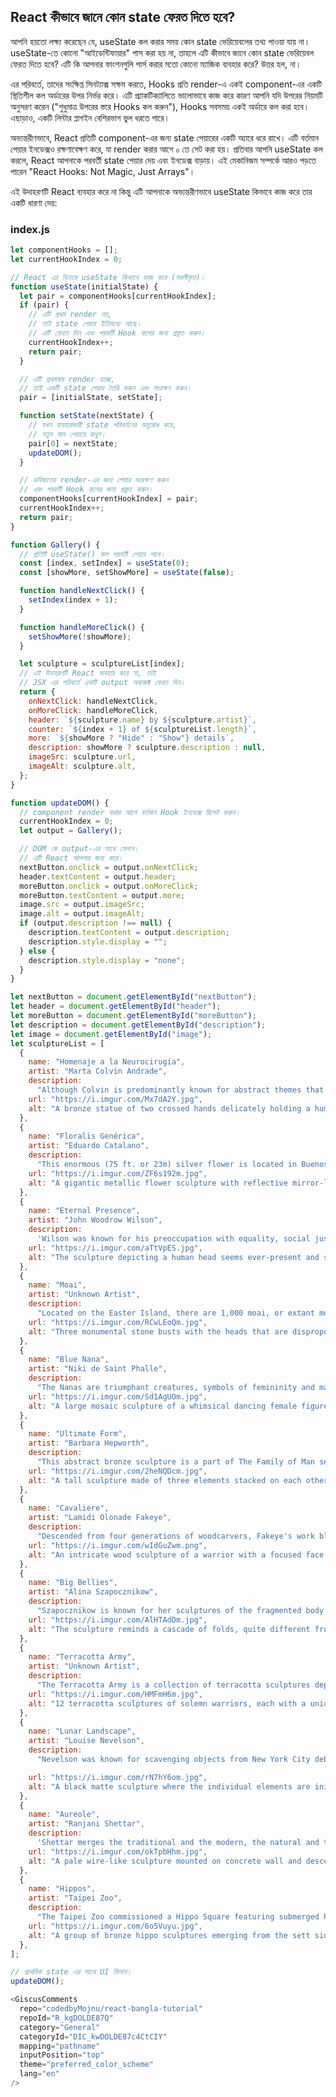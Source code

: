 
## React কীভাবে জানে কোন state ফেরত দিতে হবে?

আপনি হয়তো লক্ষ্য করেছেন যে, useState কল করার সময় কোন state ভেরিয়েবলের তথ্য পাওয়া যায় না। useState-তে কোনো "আইডেন্টিফায়ার" পাস করা হয় না, তাহলে এটি কীভাবে জানে কোন state ভেরিয়েবল ফেরত দিতে হবে? এটি কি আপনার ফাংশনগুলি পার্স করার মতো কোনো ম্যাজিক ব্যবহার করে? উত্তর হল, না।

এর পরিবর্তে, তাদের সংক্ষিপ্ত সিনট্যাক্স সক্ষম করতে, Hooks প্রতি render-এ একই component-এর একটি স্থিতিশীল কল অর্ডারের উপর নির্ভর করে। এটি প্র্যাকটিক্যালিতে ভালোভাবে কাজ করে কারণ আপনি যদি উপরের নিয়মটি অনুসরণ করেন ("শুধুমাত্র উপরের স্তরে Hooks কল করুন"), Hooks সবসময় একই অর্ডারে কল করা হবে। এছাড়াও, একটি লিন্টার প্লাগইন বেশিরভাগ ভুল ধরতে পারে।

অভ্যন্তরীণভাবে, React প্রতিটি component-এর জন্য state পেয়ারের একটি অ্যারে ধরে রাখে। এটি বর্তমান পেয়ার ইনডেক্সও রক্ষণাবেক্ষণ করে, যা render করার আগে ০ তে সেট করা হয়। প্রতিবার আপনি useState কল করলে, React আপনাকে পরবর্তী state পেয়ার দেয় এবং ইনডেক্স বাড়ায়। এই মেকানিজম সম্পর্কে আরও পড়তে পারেন "React Hooks: Not Magic, Just Arrays"।

এই উদাহরণটি React ব্যবহার করে না কিন্তু এটি আপনাকে অভ্যন্তরীণভাবে useState কিভাবে কাজ করে তার একটি ধারণা দেয়:

### index.js

```javascript
let componentHooks = [];
let currentHookIndex = 0;

// React এর ভিতরে useState কিভাবে কাজ করে (সরলীকৃত)।
function useState(initialState) {
  let pair = componentHooks[currentHookIndex];
  if (pair) {
    // এটি প্রথম render নয়,
    // তাই state পেয়ার ইতিমধ্যে আছে।
    // এটি ফেরত দিন এবং পরবর্তী Hook কলের জন্য প্রস্তুত করুন।
    currentHookIndex++;
    return pair;
  }

  // এটি প্রথমবার render হচ্ছে,
  // তাই একটি state পেয়ার তৈরি করুন এবং সংরক্ষণ করুন।
  pair = [initialState, setState];

  function setState(nextState) {
    // যখন ব্যবহারকারী state পরিবর্তনের অনুরোধ করে,
    // নতুন মান পেয়ারে রাখুন।
    pair[0] = nextState;
    updateDOM();
  }

  // ভবিষ্যতের render-এর জন্য পেয়ার সংরক্ষণ করুন
  // এবং পরবর্তী Hook কলের জন্য প্রস্তুত করুন।
  componentHooks[currentHookIndex] = pair;
  currentHookIndex++;
  return pair;
}

function Gallery() {
  // প্রতিটি useState() কল পরবর্তী পেয়ার পাবে।
  const [index, setIndex] = useState(0);
  const [showMore, setShowMore] = useState(false);

  function handleNextClick() {
    setIndex(index + 1);
  }

  function handleMoreClick() {
    setShowMore(!showMore);
  }

  let sculpture = sculptureList[index];
  // এই উদাহরণটি React ব্যবহার করে না, তাই
  // JSX এর পরিবর্তে একটি output অবজেক্ট ফেরত দিন।
  return {
    onNextClick: handleNextClick,
    onMoreClick: handleMoreClick,
    header: `${sculpture.name} by ${sculpture.artist}`,
    counter: `${index + 1} of ${sculptureList.length}`,
    more: `${showMore ? "Hide" : "Show"} details`,
    description: showMore ? sculpture.description : null,
    imageSrc: sculpture.url,
    imageAlt: sculpture.alt,
  };
}

function updateDOM() {
  // component render করার আগে বর্তমান Hook ইনডেক্স রিসেট করুন।
  currentHookIndex = 0;
  let output = Gallery();

  // DOM কে output-এর সাথে মেলান।
  // এটি React আপনার জন্য করে।
  nextButton.onclick = output.onNextClick;
  header.textContent = output.header;
  moreButton.onclick = output.onMoreClick;
  moreButton.textContent = output.more;
  image.src = output.imageSrc;
  image.alt = output.imageAlt;
  if (output.description !== null) {
    description.textContent = output.description;
    description.style.display = "";
  } else {
    description.style.display = "none";
  }
}

let nextButton = document.getElementById("nextButton");
let header = document.getElementById("header");
let moreButton = document.getElementById("moreButton");
let description = document.getElementById("description");
let image = document.getElementById("image");
let sculptureList = [
  {
    name: "Homenaje a la Neurocirugía",
    artist: "Marta Colvin Andrade",
    description:
      "Although Colvin is predominantly known for abstract themes that allude to pre-Hispanic symbols, this gigantic sculpture, an homage to neurosurgery, is one of her most recognizable public art pieces.",
    url: "https://i.imgur.com/Mx7dA2Y.jpg",
    alt: "A bronze statue of two crossed hands delicately holding a human brain in their fingertips.",
  },
  {
    name: "Floralis Genérica",
    artist: "Eduardo Catalano",
    description:
      "This enormous (75 ft. or 23m) silver flower is located in Buenos Aires. It is designed to move, closing its petals in the evening or when strong winds blow and opening them in the morning.",
    url: "https://i.imgur.com/ZF6s192m.jpg",
    alt: "A gigantic metallic flower sculpture with reflective mirror-like petals and strong stamens.",
  },
  {
    name: "Eternal Presence",
    artist: "John Woodrow Wilson",
    description:
      'Wilson was known for his preoccupation with equality, social justice, as well as the essential and spiritual qualities of humankind. This massive (7ft. or 2,13m) bronze represents what he described as "a symbolic Black presence infused with a sense of universal humanity."',
    url: "https://i.imgur.com/aTtVpES.jpg",
    alt: "The sculpture depicting a human head seems ever-present and solemn. It radiates calm and serenity.",
  },
  {
    name: "Moai",
    artist: "Unknown Artist",
    description:
      "Located on the Easter Island, there are 1,000 moai, or extant monumental statues, created by the early Rapa Nui people, which some believe represented deified ancestors.",
    url: "https://i.imgur.com/RCwLEoQm.jpg",
    alt: "Three monumental stone busts with the heads that are disproportionately large with somber faces.",
  },
  {
    name: "Blue Nana",
    artist: "Niki de Saint Phalle",
    description:
      "The Nanas are triumphant creatures, symbols of femininity and maternity. Initially, Saint Phalle used fabric and found objects for the Nanas, and later on introduced polyester to achieve a more vibrant effect.",
    url: "https://i.imgur.com/Sd1AgUOm.jpg",
    alt: "A large mosaic sculpture of a whimsical dancing female figure in a colorful costume emanating joy.",
  },
  {
    name: "Ultimate Form",
    artist: "Barbara Hepworth",
    description:
      "This abstract bronze sculpture is a part of The Family of Man series located at Yorkshire Sculpture Park. Hepworth chose not to create literal representations of the world but developed abstract forms inspired by people and landscapes.",
    url: "https://i.imgur.com/2heNQDcm.jpg",
    alt: "A tall sculpture made of three elements stacked on each other reminding of a human figure.",
  },
  {
    name: "Cavaliere",
    artist: "Lamidi Olonade Fakeye",
    description:
      "Descended from four generations of woodcarvers, Fakeye's work blended traditional and contemporary Yoruba themes.",
    url: "https://i.imgur.com/wIdGuZwm.png",
    alt: "An intricate wood sculpture of a warrior with a focused face on a horse adorned with patterns.",
  },
  {
    name: "Big Bellies",
    artist: "Alina Szapocznikow",
    description:
      "Szapocznikow is known for her sculptures of the fragmented body as a metaphor for the fragility and impermanence of youth and beauty. This sculpture depicts two very realistic large bellies stacked on top of each other, each around five feet (1,5m) tall.",
    url: "https://i.imgur.com/AlHTAdDm.jpg",
    alt: "The sculpture reminds a cascade of folds, quite different from bellies in classical sculptures.",
  },
  {
    name: "Terracotta Army",
    artist: "Unknown Artist",
    description:
      "The Terracotta Army is a collection of terracotta sculptures depicting the armies of Qin Shi Huang, the first Emperor of China. The army consisted of more than 8,000 soldiers, 130 chariots with 520 horses, and 150 cavalry horses.",
    url: "https://i.imgur.com/HMFmH6m.jpg",
    alt: "12 terracotta sculptures of solemn warriors, each with a unique facial expression and armor.",
  },
  {
    name: "Lunar Landscape",
    artist: "Louise Nevelson",
    description:
      "Nevelson was known for scavenging objects from New York City debris, which she would later assemble into monumental constructions. In this one, she used disparate parts like a bedpost, juggling pin, and seat fragment, nailing and gluing them into boxes that reflect the influence of Cubism’s geometric abstraction of space and form.",

    url: "https://i.imgur.com/rN7hY6om.jpg",
    alt: "A black matte sculpture where the individual elements are initially indistinguishable.",
  },
  {
    name: "Aureole",
    artist: "Ranjani Shettar",
    description:
      'Shettar merges the traditional and the modern, the natural and the industrial. Her art focuses on the relationship between man and nature. Her work was described as compelling both abstractly and figuratively, gravity defying, and a "fine synthesis of unlikely materials."',
    url: "https://i.imgur.com/okTpbHhm.jpg",
    alt: "A pale wire-like sculpture mounted on concrete wall and descending on the floor. It appears light.",
  },
  {
    name: "Hippos",
    artist: "Taipei Zoo",
    description:
      "The Taipei Zoo commissioned a Hippo Square featuring submerged hippos at play.",
    url: "https://i.imgur.com/6o5Vuyu.jpg",
    alt: "A group of bronze hippo sculptures emerging from the sett sidewalk as if they were swimming.",
  },
];

// প্রাথমিক state এর সাথে UI মিলান।
updateDOM();

<GiscusComments
  repo="codedbyMojnu/react-bangla-tutorial"
  repoId="R_kgDOLDE87Q"
  category="General"
  categoryId="DIC_kwDOLDE87c4CtCIY"
  mapping="pathname"
  inputPosition="top"
  theme="preferred_color_scheme"
  lang="en"
/>